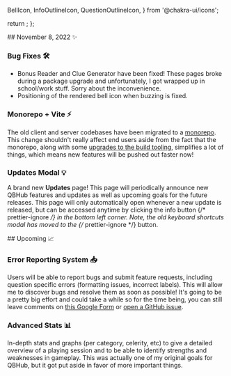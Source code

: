   BellIcon,
  InfoOutlineIcon,
  QuestionOutlineIcon,
} from '@chakra-ui/icons';

  return <BellIcon color="cyan.500" w={4} h={4} />;
};

<Box mb={4}>
## November 8, 2022 ✨

### Bug Fixes 🛠️

- Bonus Reader and Clue Generator have been fixed! These pages broke during a
  package upgrade and unfortunately, I got wrapped up in school/work stuff.
  Sorry about the inconvenience.
- Positioning of the rendered bell icon <Bell /> when buzzing is fixed.

### Monorepo + Vite ⚡️

The old client and server codebases have been migrated to a
[monorepo](https://github.com/yesean/qbhub). This change shouldn't really affect
end users aside from the fact that the monorepo, along with some
[upgrades to the build tooling](https://vitejs.dev/), simplifies a lot of
things, which means new features will be pushed out faster now!

### Updates Modal 💡

A brand new **Updates** page! This page will periodically announce new QBHub
features and updates as well as upcoming goals for the future releases. This
page will only automatically open whenever a new update is released, but can be
accessed anytime by clicking the info button
{/* prettier-ignore */} <InfoOutlineIcon mx={1} /> in the bottom left corner.
Note, the old keyboard shortcuts modal has moved to the
{/* prettier-ignore */} <QuestionOutlineIcon mx={1} /> button.

</Box>

<Box>
## Upcoming 📈

### Error Reporting System 📥

Users will be able to report bugs and submit feature requests, including
question specific errors (formatting issues, incorrect labels). This will allow
me to discover bugs and resolve them as soon as possible! It's going to be a
pretty big effort and could take a while so for the time being, you can still
leave comments on
[this Google Form](https://docs.google.com/forms/d/e/1FAIpQLSfmLBEXd_p_j_t8M7qvGGC5fC5_B0a0DKCWy6K7YWjOyHA7Hg/viewform?usp=sf_link)
or [open a GitHub issue](https://github.com/yesean/qbhub/issues/new/choose).

### Advanced Stats 📊

In-depth stats and graphs (per category, celerity, etc) to give a detailed
overview of a playing session and to be able to identify strengths and
weaknesses in gameplay. This was actually one of my original goals for QBHub,
but it got put aside in favor of more important things.

</Box>
